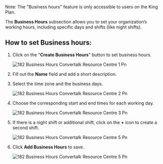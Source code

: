 <Info>
  Note: The "Business hours" feature is only accessible to users on the King Plan.
</Info>

The **Business Hours** subsection allows you to set your organization’s working hours, including specific days and shifts (like night shifts).

## **How to set Business hours:**

1. Click on the "**Create Business Hours**" button to set business hours.

   ![182 Business Hours  Convertalk Resource Centre 1 Pn](/images/how-botpenguin-works/business-hour/182.business_hours__Convertalk_resource_centre-1.png)
2. Fill out the **Name** field and add a short description.
3. Select the time zone and the business days.

   ![182 Business Hours  Convertalk Resource Centre 2 Pn](/images/how-botpenguin-works/business-hour/182.business_hours__Convertalk_resource_centre-2.png)
4. Choose the corresponding start and end times for each working day.

   ![182 Business Hours  Convertalk Resource Centre 3 Pn](/images/how-botpenguin-works/business-hour/182.business_hours__Convertalk_resource_centre-3.png)
5. If there is a night shift or additional shift, click on the **\+** icon to create a second shift.

   ![182 Business Hours  Convertalk Resource Centre 5 Pn](/images/how-botpenguin-works/business-hour/182.business_hours__Convertalk_resource_centre-4.png)
6. Click **Add Business Hours** to save.

   ![182 Business Hours  Convertalk Resource Centre 5 Pn](/images/how-botpenguin-works/business-hour/182.business_hours__Convertalk_resource_centre-5.png)
